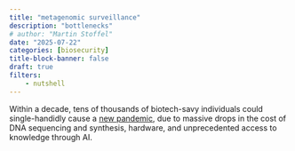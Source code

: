 ```yaml
---
title: "metagenomic surveillance"
description: "bottlenecks"
# author: "Martin Stoffel"
date: "2025-07-22"
categories: [biosecurity]
title-block-banner: false
draft: true
filters:
    - nutshell
---
```


Within a decade, tens of thousands of biotech-savy individuals could single-handidly cause a [new pandemic](https://www.gcsp.ch/sites/default/files/2024-12/gcsp-geneva-paper-29-22.pdf), due to massive drops in the cost of DNA sequencing and synthesis, hardware, and unprecedented access to knowledge through AI.

